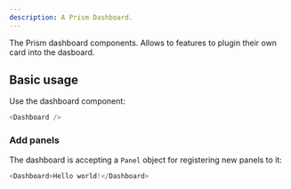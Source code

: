 ```yaml
---
description: A Prism Dashboard.
---
```


The Prism dashboard components. Allows to features to plugin their own card into the dasboard.

## Basic usage

Use the dashboard component:

```js
<Dashboard />
```

### Add panels

The dashboard is accepting a `Panel` object for registering new panels to it:

```js
<Dashboard>Hello world!</Dashboard>
```
